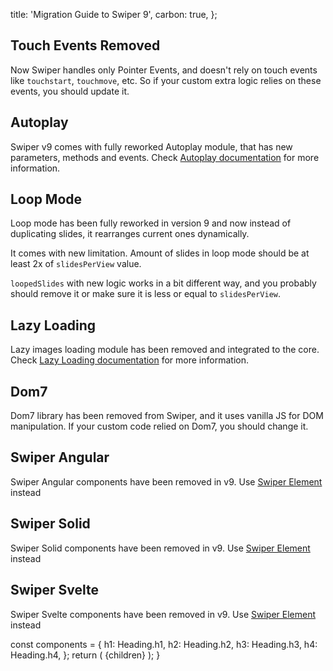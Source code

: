 
  title: 'Migration Guide to Swiper 9',
  carbon: true,
};

## Touch Events Removed

Now Swiper handles only Pointer Events, and doesn't rely on touch events like `touchstart`, `touchmove`, etc. So if your custom extra logic relies on these events, you should update it.

## Autoplay

Swiper v9 comes with fully reworked Autoplay module, that has new parameters, methods and events. Check <a href="/swiper-api#autoplay">Autoplay documentation</a> for more information.

## Loop Mode

Loop mode has been fully reworked in version 9 and now instead of duplicating slides, it rearranges current ones dynamically.

It comes with new limitation. Amount of slides in loop mode should be at least 2x of `slidesPerView` value.

`loopedSlides` with new logic works in a bit different way, and you probably should remove it or make sure it is less or equal to `slidesPerView`.

## Lazy Loading

Lazy images loading module has been removed and integrated to the core. Check <a href="/swiper-api#lazy-loading">Lazy Loading documentation</a> for more information.

## Dom7

Dom7 library has been removed from Swiper, and it uses vanilla JS for DOM manipulation. If your custom code relied on Dom7, you should change it.

## Swiper Angular

Swiper Angular components have been removed in v9. Use <a href="/element">Swiper Element</a> instead

## Swiper Solid

Swiper Solid components have been removed in v9. Use <a href="/element">Swiper Element</a> instead

## Swiper Svelte

Swiper Svelte components have been removed in v9. Use <a href="/element">Swiper Element</a> instead

  const components = {
    h1: Heading.h1,
    h2: Heading.h2,
    h3: Heading.h3,
    h4: Heading.h4,
  };
  return (
    <MDXProvider components={components}>
      <WithSidebarLayout meta={meta}>{children}</WithSidebarLayout>
    </MDXProvider>
  );
}
